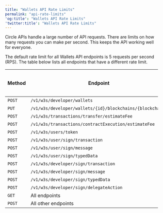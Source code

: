 ```yaml
---
title: "Wallets API Rate Limits"
permalink: "api-rate-limits"
'og:title': "Wallets API Rate Limits"
'twitter:title': "Wallets API Rate Limits"
---
```


Circle APIs handle a large number of API requests. There are limits on how many
requests you can make per second. This keeps the API working well for everyone.

The default rate limit for all Wallets API endpoints is 5 requests per second
(RPS). The table below lists all endpoints that have a different rate limit.

| Method | Endpoint | Maximum requests per second |
| --- | --- | --- |
| `POST` | `/v1/w3s/developer/wallets` | 10 |
| `PUT` | `/v1/w3s/developer/wallets/{id}/blockchains/{blockchain}` | 10 |
| `POST` | `/v1/w3s/transactions/transfer/estimateFee` | 10 |
| `POST` | `/v1/w3s/transactions/contractExecution/estimateFee` | 10 |
| `POST` | `/v1/w3s/users/token` | 10 |
| `POST` | `/v1/w3s/user/sign/transaction` | 10 |
| `POST` | `/v1/w3s/user/sign/message` | 10 |
| `POST` | `/v1/w3s/user/sign/typedData` | 10 |
| `POST` | `/v1/w3s/developer/sign/transaction` | 10 |
| `POST` | `/v1/w3s/developer/sign/message` | 10 |
| `POST` | `/v1/w3s/developer/sign/typedData` | 10 |
| `POST` | `/v1/w3s/developer/sign/delegateAction` | 10 |
| `GET` | All endpoints | 20 |
| `POST` | All other endpoints | 5 |